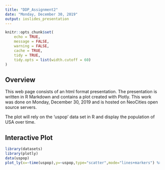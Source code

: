 ```yaml
---
title: "DDP_Assignment2"
date: "Monday, December 30, 2019"
output: ioslides_presentation
---
```


```r
knitr::opts_chunk$set(
	echo = TRUE,
	message = FALSE,
	warning = FALSE,
	cache = TRUE,
	tidy = TRUE,
	tidy.opts = list(width.cutoff = 60)
)
```

## Overview{.smaller}

This web page consists of an html format presentation. The presentation is written in R Markdown and contains a plot created with Plotly. This work was done on Monday, December 30, 2019 and is hosted on NeoCities open source servers.

The plot will rely on the 'uspop' data set in R and display the population of USA over time.

## Interactive Plot

```r
library(datasets)
library(plotly)
data(uspop)
plot_ly(x=~time(uspop),y=~uspop,type="scatter",mode="lines+markers") %>% layout(title = "USA Total Population per Year", xaxis = list(title = "Year"),yaxis = list(title = "Population (million people)"))
```